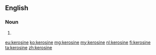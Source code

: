 ==English==

===Noun===
{{en-noun|~}}

# {{alternative spelling of|kerosene|lang=en}}

[[eu:kerosine]]
[[ko:kerosine]]
[[mg:kerosine]]
[[my:kerosine]]
[[nl:kerosine]]
[[fi:kerosine]]
[[ta:kerosine]]
[[zh:kerosine]]